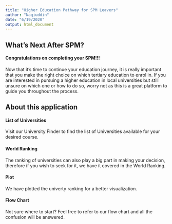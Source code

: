 ---
title: "Higher Education Pathway for SPM Leavers"
author: "Naqiuddin"
date: "6/19/2020"
output: html_document
---


## What's Next After SPM? 

#### Congratulations on completing your SPM!!! 

Now that it's time to continue your education journey, it is really important that you make the right choice on which tertiary education to enrol in. If you are interested in pursuing a higher education in local universities but still unsure on which one or how to do so, worry not as this is a great platform to guide you throughout the process.

## About this application
<h4><i class="fa fa-list-alt"></i><b>List of Universities</b></h4>
Visit our University Finder to find the list of Universities available for your desired course.

<h4><i class="fa fa-table"></i><b>World Ranking</b></h4>
The ranking of universities can also play a big part in making your decision, therefore if you wish to seek for it, we have it covered in the World Ranking.

<h4><i class="fa fa-bar-chart"></i><b>Plot</b></h4>
We have plotted the univerty ranking for a better visualization.


<h4><i class="fa fa-sitemap"></i><b>Flow Chart</b></h4>
Not sure where to start? Feel free to refer to our flow chart and all the confusion will be answered. 



